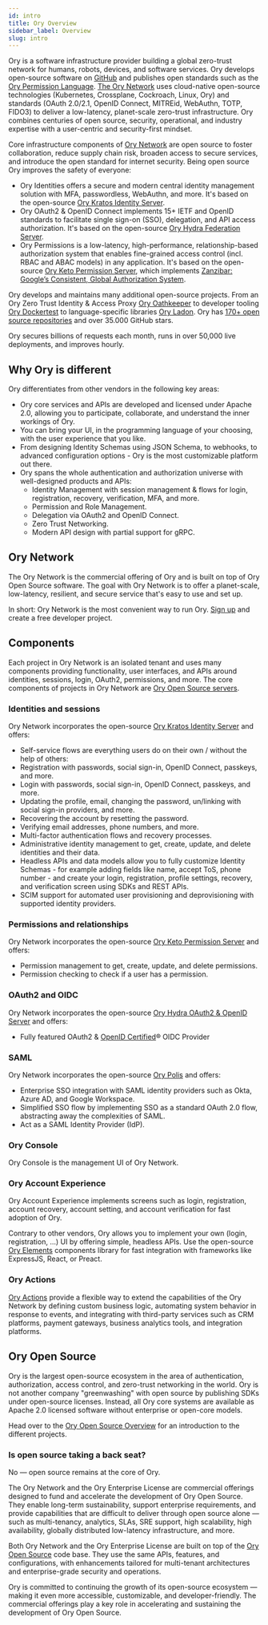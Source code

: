 ```yaml
---
id: intro
title: Ory Overview
sidebar_label: Overview
slug: intro
---
```


Ory is a software infrastructure provider building a global zero-trust network for humans, robots, devices, and software services.
Ory develops open-source software on [GitHub](https://github.com/ory) and publishes open standards such as the
[Ory Permission Language](https://github.com/ory/keto/blob/master/docs/ory_permission_language_spec.md).
[The Ory Network](https://console.ory.sh/) uses cloud-native open-source technologies (Kubernetes, Crossplane, Cockroach, Linux,
Ory) and standards (OAuth 2.0/2.1, OpenID Connect, MITREid, WebAuthn, TOTP, FIDO3) to deliver a low-latency, planet-scale
zero-trust infrastructure. Ory combines centuries of open source, security, operational, and industry expertise with a
user-centric and security-first mindset.

Core infrastructure components of [Ory Network](https://console.ory.sh) are open source to foster collaboration, reduce supply
chain risk, broaden access to secure services, and introduce the open standard for internet security. Being open source Ory
improves the safety of everyone:

- Ory Identities offers a secure and modern central identity management solution with MFA, passwordless, WebAuthn, and more. It's
  based on the open-source [Ory Kratos Identity Server](https://github.com/ory/kratos).
- Ory OAuth2 & OpenID Connect implements 15+ IETF and OpenID standards to facilitate single sign-on (SSO), delegation, and API
  access authorization. It's based on the open-source [Ory Hydra Federation Server](https://github.com/ory/hydra).
- Ory Permissions is a low-latency, high-performance, relationship-based authorization system that enables fine-grained access
  control (incl. RBAC and ABAC models) in any application. It's based on the open-source
  [Ory Keto Permission Server](https://github.com/ory/keto), which implements
  [Zanzibar: Google’s Consistent, Global Authorization System](https://research.google/pubs/pub48190/).

Ory develops and maintains many additional open-source projects. From an Ory Zero Trust Identity & Access Proxy
[Ory Oathkeeper](https://github.com/ory/oathkeeper) to developer tooling [Ory Dockertest](https://github.com/ory/dockertest) to
language-specific libraries [Ory Ladon](https://github.com/ory/ladon). Ory has
[170+ open source repositories](https://github.com/orgs/ory/repositories) and over 35.000 GitHub stars.

Ory secures billions of requests each month, runs in over 50,000 live deployments, and improves hourly.

## Why Ory is different

Ory differentiates from other vendors in the following key areas:

- Ory core services and APIs are developed and licensed under Apache 2.0, allowing you to participate, collaborate, and understand
  the inner workings of Ory.
- You can bring your UI, in the programming language of your choosing, with the user experience that you like.
- From designing Identity Schemas using JSON Schema, to webhooks, to advanced configuration options - Ory is the most customizable
  platform out there.
- Ory spans the whole authentication and authorization universe with well-designed products and APIs:
  - Identity Management with session management & flows for login, registration, recovery, verification, MFA, and more.
  - Permission and Role Management.
  - Delegation via OAuth2 and OpenID Connect.
  - Zero Trust Networking.
  - Modern API design with partial support for gRPC.

## Ory Network

The Ory Network is the commercial offering of Ory and is built on top of Ory Open Source software. The goal with Ory Network is to
offer a planet-scale, low-latency, resilient, and secure service that's easy to use and set up.

In short: Ory Network is the most convenient way to run Ory. [Sign up](https://console.ory.sh/registration) and create a free
developer project.

## Components

Each project in Ory Network is an isolated tenant and uses many components providing functionality, user interfaces, and APIs
around identities, sessions, login, OAuth2, permissions, and more. The core components of projects in Ory Network are
[Ory Open Source servers](https://github.com/ory/).

### Identities and sessions

Ory Network incorporates the open-source [Ory Kratos Identity Server](https://www.ory.sh/kratos) and offers:

- Self-service flows are everything users do on their own / without the help of others:
- Registration with passwords, social sign-in, OpenID Connect, passkeys, and more.
- Login with passwords, social sign-in, OpenID Connect, passkeys, and more.
- Updating the profile, email, changing the password, un/linking with social sign-in providers, and more.
- Recovering the account by resetting the password.
- Verifying email addresses, phone numbers, and more.
- Multi-factor authentication flows and recovery processes.
- Administrative identity management to get, create, update, and delete identities and their data.
- Headless APIs and data models allow you to fully customize Identity Schemas - for example adding fields like name, accept ToS,
  phone number - and create your login, registration, profile settings, recovery, and verification screen using SDKs and REST
  APIs.
- SCIM support for automated user provisioning and deprovisioning with supported identity providers.

### Permissions and relationships

Ory Network incorporates the open-source [Ory Keto Permission Server](https://www.ory.sh/keto) and offers:

- Permission management to get, create, update, and delete permissions.
- Permission checking to check if a user has a permission.

### OAuth2 and OIDC

Ory Network incorporates the open-source [Ory Hydra OAuth2 & OpenID Server](https://www.ory.sh/hydra) and offers:

- Fully featured OAuth2 & [OpenID Certified](https://openid.net/developers/certified/)® OIDC Provider

### SAML

Ory Network incorporates the open-source [Ory Polis](https://www.ory.sh/polis) and offers:

- Enterprise SSO integration with SAML identity providers such as Okta, Azure AD, and Google Workspace.
- Simplified SSO flow by implementing SSO as a standard OAuth 2.0 flow, abstracting away the complexities of SAML.
- Act as a SAML Identity Provider (IdP).

### Ory Console

Ory Console is the management UI of Ory Network.

### Ory Account Experience

Ory Account Experience implements screens such as login, registration, account recovery, account setting, and account verification
for fast adoption of Ory.

Contrary to other vendors, Ory allows you to implement your own (login, registration, ...) UI by offering simple, headless APIs.
Use the open-source [Ory Elements](https://github.com/ory/elements) components library for fast integration with frameworks like
ExpressJS, React, or Preact.

### Ory Actions

[Ory Actions](./kratos/hooks/configure-hooks) provide a flexible way to extend the capabilities of the Ory Network by defining
custom business logic, automating system behavior in response to events, and integrating with third-party services such as CRM
platforms, payment gateways, business analytics tools, and integration platforms.

## Ory Open Source

Ory is the largest open-source ecosystem in the area of authentication, authorization, access control, and zero-trust networking
in the world. Ory is not another company "greenwashing" with open source by publishing SDKs under open-source licenses. Instead,
all Ory core systems are available as Apache 2.0 licensed software without enterprise or open-core models.

Head over to the [Ory Open Source Overview](./open-source.mdx) for an introduction to the different projects.

### Is open source taking a back seat?

No — open source remains at the core of Ory.

The Ory Network and the Ory Enterprise License are commercial offerings designed to fund and accelerate the development of Ory
Open Source. They enable long-term sustainability, support enterprise requirements, and provide capabilities that are difficult to
deliver through open source alone — such as multi-tenancy, analytics, SLAs, SRE support, high scalability, high availability,
globally distributed low-latency infrastructure, and more.

Both Ory Network and the Ory Enterprise License are built on top of the [Ory Open Source](https://github.com/ory/) code base. They
use the same APIs, features, and configurations, with enhancements tailored for multi-tenant architectures and enterprise-grade
security and operations.

Ory is committed to continuing the growth of its open-source ecosystem — making it even more accessible, customizable, and
developer-friendly. The commercial offerings play a key role in accelerating and sustaining the development of Ory Open Source.
